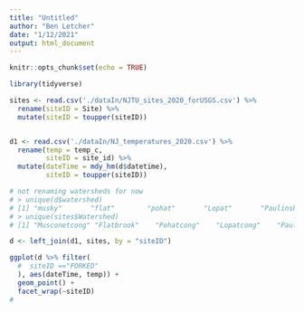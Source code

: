 ```yaml
---
title: "Untitled"
author: "Ben Letcher"
date: "1/12/2021"
output: html_document
---
```


```r
knitr::opts_chunk$set(echo = TRUE)
```

```r
library(tidyverse)
```

```r
sites <- read.csv('./dataIn/NJTU_sites_2020_forUSGS.csv') %>%
  rename(siteID = Site) %>%
  mutate(siteID = toupper(siteID))


d1 <- read.csv('./dataIn/NJ_temperatures_2020.csv') %>% 
  rename(temp = temp_c,
         siteID = site_id) %>%
  mutate(dateTime = mdy_hm(d$datetime),
         siteID = toupper(siteID))

# not renaming watersheds for now
# > unique(d$watershed)
# [1] "musky"       "flat"        "pohat"       "Lopat"       "Paulinskill"
# > unique(sites$Watershed)
# [1] "Musconetcong" "Flatbrook"    "Pohatcong"    "Lopatcong"    "Paulinskill" 

d <- left_join(d1, sites, by = "siteID")
```

```r

ggplot(d %>% filter(
  #  siteID =="FORKED"
  ), aes(dateTime, temp)) +
  geom_point() +
  facet_wrap(~siteID)
#

```

